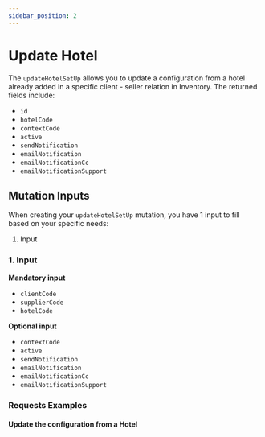 ```yaml
---
sidebar_position: 2
---
```




# Update Hotel

The `updateHotelSetUp` allows you to update a configuration from a hotel already added in a specific client - seller relation in Inventory. The returned fields include:

* `id`
* `hotelCode`
* `contextCode`
* `active`
* `sendNotification`
* `emailNotification`
* `emailNotificationCc`
* `emailNotificationSupport`

## Mutation Inputs

When creating your `updateHotelSetUp` mutation, you have 1 input to fill based on your specific needs:

1. Input

### 1. Input   

**Mandatory input**
* `clientCode`
* `supplierCode`
* `hotelCode`

**Optional input**
* `contextCode`
* `active`
* `sendNotification`
* `emailNotification`
* `emailNotificationCc`
* `emailNotificationSupport`

### Requests Examples

#### Update the configuration from a Hotel

<GraphqlSample query={updateHotelSetUpMutation} variables={updateHotelSetUpVariables} />